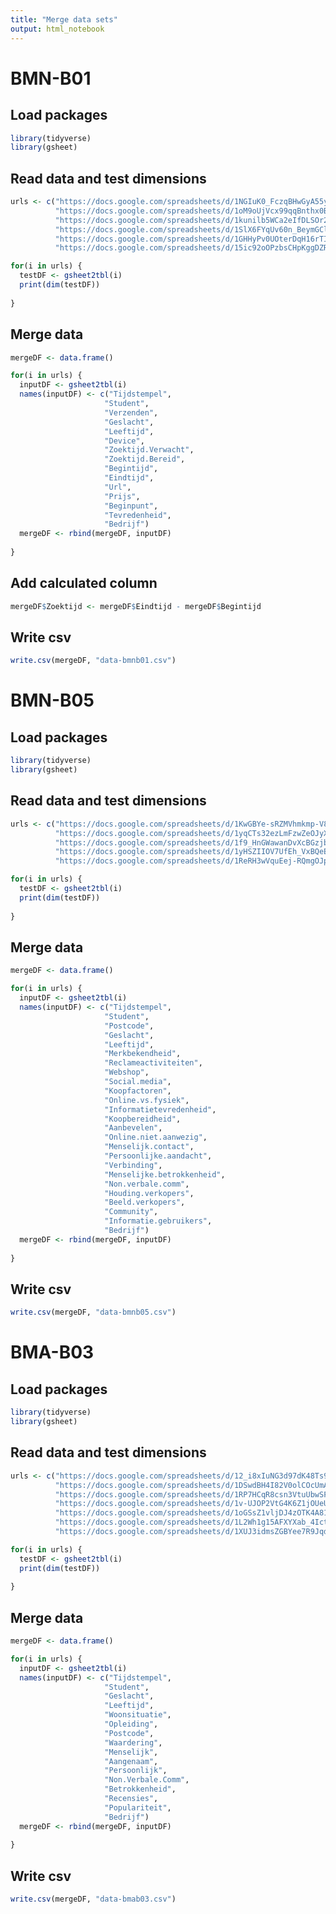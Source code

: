 ```yaml
---
title: "Merge data sets"
output: html_notebook
---
```

# BMN-B01
## Load packages 

```r
library(tidyverse)
library(gsheet)
```

## Read data and test dimensions

```r
urls <- c("https://docs.google.com/spreadsheets/d/1NGIuK0_FczqBHwGyA55ynOiBck-J-UItrGfJuEIoCcI/edit?usp=sharing",
          "https://docs.google.com/spreadsheets/d/1oM9oUjVcx99qqBnthx0BWhhma3VXOuE5Zj6pbcVo26k/edit?usp=sharing",
          "https://docs.google.com/spreadsheets/d/1kunilb5WCa2eIfDLSOr2F9CHk0_q4CiLsqojmNq1Rtc/edit?usp=sharing",
          "https://docs.google.com/spreadsheets/d/1SlX6FYqUv60n_BeymGCl1jHB4BnEvBxK4qhYbtozgvE/edit?usp=sharing",
          "https://docs.google.com/spreadsheets/d/1GHHyPv0UOterDqH16rTIZqZsv5sRuQqnEEwPobCIQ-E/edit?usp=sharing",
          "https://docs.google.com/spreadsheets/d/15ic92oOPzbsCHpKggDZR5ut-Il63SK1BGFt4Bw5L0bY/edit?usp=sharing")

for(i in urls) {
  testDF <- gsheet2tbl(i)
  print(dim(testDF))
  
}


```

## Merge data

```r
mergeDF <- data.frame()

for(i in urls) {
  inputDF <- gsheet2tbl(i)
  names(inputDF) <- c("Tijdstempel",
                     "Student",
                     "Verzenden",
                     "Geslacht",
                     "Leeftijd",
                     "Device",
                     "Zoektijd.Verwacht",
                     "Zoektijd.Bereid",
                     "Begintijd",
                     "Eindtijd",
                     "Url",
                     "Prijs",
                     "Beginpunt",
                     "Tevredenheid",
                     "Bedrijf")
  mergeDF <- rbind(mergeDF, inputDF)
  
}
```

## Add calculated column

```r
mergeDF$Zoektijd <- mergeDF$Eindtijd - mergeDF$Begintijd
```

## Write csv

```r
write.csv(mergeDF, "data-bmnb01.csv")
```

# BMN-B05
## Load packages 

```r
library(tidyverse)
library(gsheet)
```

## Read data and test dimensions

```r
urls <- c("https://docs.google.com/spreadsheets/d/1KwGBYe-sRZMVhmkmp-V8pF60XJ6sPykW496D-oF5MdY/edit?usp=sharing",
          "https://docs.google.com/spreadsheets/d/1yqCTs32ezLmFzwZeOJyXq_SywMtzifg4NXqcduPVe2g/edit?usp=sharing",
          "https://docs.google.com/spreadsheets/d/1f9_HnGWawanDvXcBGzjbnuO81V7n6cSd31CowAhQzMo/edit?usp=sharing",
          "https://docs.google.com/spreadsheets/d/1yHSZIIOV7UfEh_VxBQeEq7uWx3LEynOfwT6e1bN_lFA/edit?usp=sharing",
          "https://docs.google.com/spreadsheets/d/1ReRH3wVquEej-RQmgOJpDNm-_85_SIY48E9bvuBa_Yo/edit?usp=sharing")

for(i in urls) {
  testDF <- gsheet2tbl(i)
  print(dim(testDF))
  
}


```

## Merge data

```r
mergeDF <- data.frame()

for(i in urls) {
  inputDF <- gsheet2tbl(i)
  names(inputDF) <- c("Tijdstempel",
                     "Student",
                     "Postcode",
                     "Geslacht",
                     "Leeftijd",
                     "Merkbekendheid",
                     "Reclameactiviteiten",
                     "Webshop",
                     "Social.media",
                     "Koopfactoren",
                     "Online.vs.fysiek",
                     "Informatietevredenheid",
                     "Koopbereidheid",
                     "Aanbevelen",
                     "Online.niet.aanwezig",
                     "Menselijk.contact",
                     "Persoonlijke.aandacht",
                     "Verbinding",
                     "Menselijke.betrokkenheid",
                     "Non.verbale.comm",
                     "Houding.verkopers",
                     "Beeld.verkopers",
                     "Community",
                     "Informatie.gebruikers",
                     "Bedrijf")
  mergeDF <- rbind(mergeDF, inputDF)
  
}
```

## Write csv

```r
write.csv(mergeDF, "data-bmnb05.csv")
```

# BMA-B03
## Load packages 

```r
library(tidyverse)
library(gsheet)
```

## Read data and test dimensions

```r
urls <- c("https://docs.google.com/spreadsheets/d/12_i8xIuNG3d97dK48Ts92HH7PVVrMxkZDp4WnspAgPI/edit?usp=sharing",
          "https://docs.google.com/spreadsheets/d/1DSwdBH4I82V0olCOcUmALRAlDLyoM28QXzKVrSW74ac/edit?usp=sharing",
          "https://docs.google.com/spreadsheets/d/1RP7HCqR8csn3VtuUbwSFgF7X-SxVmIELSn-NDwGx104/edit?usp=sharing",
          "https://docs.google.com/spreadsheets/d/1v-UJOP2VtG4K6Z1jOUeUFi0JCkAMQozGh3rF_QaSNAQ/edit?usp=sharing",
          "https://docs.google.com/spreadsheets/d/1oGSsZ1vljDJ4zOTK4A813jSg0XN7iCFocEsyqmdD9U8/edit?usp=sharing",
          "https://docs.google.com/spreadsheets/d/1L2Wh1g15AFXYXab_4IctK9lD7n55GJ7ObsaE1RAvx9k/edit?usp=sharing",
          "https://docs.google.com/spreadsheets/d/1XUJ3idmsZGBYee7R9JqdQuld79WptWR18E29gznjRSw/edit?usp=sharing")

for(i in urls) {
  testDF <- gsheet2tbl(i)
  print(dim(testDF))
  
}


```

## Merge data

```r
mergeDF <- data.frame()

for(i in urls) {
  inputDF <- gsheet2tbl(i)
  names(inputDF) <- c("Tijdstempel",
                     "Student",
                     "Geslacht",
                     "Leeftijd",
                     "Woonsituatie",
                     "Opleiding",
                     "Postcode",
                     "Waardering",
                     "Menselijk",
                     "Aangenaam",
                     "Persoonlijk",
                     "Non.Verbale.Comm",
                     "Betrokkenheid",
                     "Recensies",
                     "Populariteit",
                     "Bedrijf")
  mergeDF <- rbind(mergeDF, inputDF)
  
}
```

## Write csv

```r
write.csv(mergeDF, "data-bmab03.csv")
```
